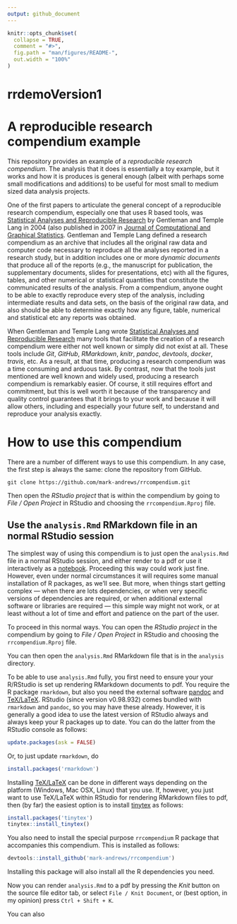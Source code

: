 ```yaml
---
output: github_document
---
```


<!-- README.md is generated from README.Rmd. Please edit that file -->

```r
knitr::opts_chunk$set(
  collapse = TRUE,
  comment = "#>",
  fig.path = "man/figures/README-",
  out.width = "100%"
)
```
# rrdemoVersion1

<!-- badges: start -->
<!-- badges: end -->

# A reproducible research compendium example

This repository provides an example of a *reproducible research compendium*. The
analysis that it does is essentially a toy example, but it works and how it 
is produces is general enough (albeit with perhaps some small modifications and additions) 
to be useful for most small to medium sized data analysis projects.

One of the first papers to articulate the general concept of a reproducible
research compendium, especially one that uses R based tools, was [Statistical
Analyses and Reproducible
Research](https://biostats.bepress.com/bioconductor/paper2/) by Gentleman and
Temple Lang in 2004 (also published in 2007 in [Journal of Computational and
Graphical Statistics](https://www.jstor.org/stable/27594227). Gentleman and
Temple Lang defined a research compendium as an archive that includes all the
original raw data and computer code necessary to reproduce all the analyses
reported in a research study, but in addition includes one or more *dynamic
documents* that produce all of the reports (e.g., the manuscript for
publication, the supplementary documents, slides for presentations, etc) with
all the figures, tables, and other numerical or statistical quantities that
constitute the communicated results of the analysis. From a compendium, anyone
ought to be able to exactly reproduce every step of the analysis, including
intermediate results and data sets, on the basis of the original raw data, and
also should be able to determine exactly how any figure, table, numerical and
statistical etc any reports was obtained.

When Gentleman and Temple Lang wrote [Statistical Analyses and Reproducible
Research](https://biostats.bepress.com/bioconductor/paper2/) many tools that
facilitate the creation of a research compendium were either not well known or
simply did not exist at all. These tools include *Git*, *GitHub*, *RMarkdown*,
*knitr*, *pandoc*, *devtools*, *docker*, *travis*, etc. As a result, at that
time, producing a research compendium was a time consuming and arduous task. By
contrast, now that the tools just mentioned are well known and widely used,
producing a research compendium is remarkably easier. Of course, it still
requires effort and commitment, but this is well worth it because of the
transparency and quality control guarantees that it brings to your work and
because it will allow others, including and especially your future self, to
understand and reproduce your analysis exactly.


# How to use this compendium

There are a number of different ways to use this compendium. In any case, the
first step is always the same: clone the repository from GitHub.
``` 
git clone https://github.com/mark-andrews/rrcompendium.git
```
Then open the *RStudio project* that is within the compendium by going to *File /
Open Project* in RStudio and choosing the `rrcompendium.Rproj` file.

## Use the `analysis.Rmd` RMarkdown file in an normal RStudio session

The simplest way of using this compendium is to just open the `analysis.Rmd`
file in a normal RStudio session, and either render to a pdf or use it
interactively as a
[notebook](https://bookdown.org/yihui/rmarkdown/notebook.html). Proceeding this
way could work just fine. However, even under normal circumstances it will
requires some manual installation of R packages, as we'll see. But more,
when things start getting complex --- when there are lots dependencies, or when
very specific versions of dependencies are required, or when additional external
software or libraries are required --- this simple way might not work, or at
least without a lot of time and effort and patience on the part of the user.

To proceed in this normal ways. 
You can open the *RStudio project* in the compendium by going to *File /
Open Project* in RStudio and choosing the `rrcompendium.Rproj` file. 

You can
then open the `analysis.Rmd` RMarkdown file that is in the `analysis` directory. 

To be able to use `analysis.Rmd` fully, you first need to ensure your your R/RStudio is set
up rendering RMarkdown documents to pdf. You require the R package
`rmarkdown`, but also you need the external software [pandoc](https://pandoc.org/) and
[TeX/LaTeX](https://www.latex-project.org/). RStudio (since version v0.98.932)
comes bundled with `rmarkdown` and `pandoc`, so you may have these already. 
However, it is generally a good idea to use
the latest version of RStudio always and always keep your R packages up to date.
You can do the latter from the RStudio console as follows:
```r
update.packages(ask = FALSE)
```
Or, to just update `rmarkdown`, do 
```r
install.packages('rmarkdown')
```
Installing [TeX/LaTeX](https://www.latex-project.org/) can be done in different 
ways depending on the platform (Windows, Mac OSX, Linux) that you use. 
If, however, 
you just want to use TeX/LaTeX within RStudio for rendering RMarkdown files
to pdf, then (by far) the easiest option is to install [tinytex](https://yihui.name/tinytex/) as follows:
```r
install.packages('tinytex')
tinytex::install_tinytex()
```

You also need to install the special purpose `rrcompendium` R package that
accompanies this compendium. This is installed as follows:
```r
devtools::install_github('mark-andrews/rrcompendium')
```
Installing this package will also install all the R dependencies you need. 

Now you can render `analysis.Rmd` to a pdf by pressing the *Knit* button on the
source file editor tab, or select `File / Knit Document`, or (best option, in my
opinion) press `Ctrl + Shift + K`.

You can also 
